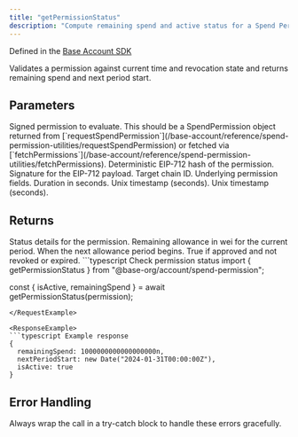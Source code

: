 ```yaml
---
title: "getPermissionStatus"
description: "Compute remaining spend and active status for a Spend Permission"
---
```


Defined in the [Base Account SDK](https://github.com/base/account-sdk)

<Info>
  Validates a permission against current time and revocation state and returns
  remaining spend and next period start.
</Info>

## Parameters

<ParamField body="permission" type="SpendPermission" required>
  Signed permission to evaluate. This should be a SpendPermission object returned from [`requestSpendPermission`](/base-account/reference/spend-permission-utilities/requestSpendPermission) or fetched via [`fetchPermissions`](/base-account/reference/spend-permission-utilities/fetchPermissions).

<Expandable title="SpendPermission properties">
<ParamField body="permissionHash" type="string">
Deterministic EIP-712 hash of the permission.
</ParamField>

<ParamField body="signature" type="string">
  Signature for the EIP-712 payload.
</ParamField>

<ParamField body="chainId" type="number">
  Target chain ID.
</ParamField>

<ParamField body="permission" type="object">
Underlying permission fields.

<Expandable title="permission fields">
<ParamField body="account" type="address" />
<ParamField body="spender" type="address" />
<ParamField body="token" type="address" />
<ParamField body="allowance" type="bigint" />
<ParamField body="period" type="number">Duration in seconds.</ParamField>
<ParamField body="start" type="number">Unix timestamp (seconds).</ParamField>
<ParamField body="end" type="number">Unix timestamp (seconds).</ParamField>
<ParamField body="salt" type="string" />
<ParamField body="extraData" type="string" />
</Expandable>
</ParamField>
</Expandable>
</ParamField>

## Returns

<ResponseField name="status" type="GetPermissionStatusResponse">
Status details for the permission.

<Expandable title="GetPermissionStatusResponse properties">
<ResponseField name="remainingSpend" type="bigint">Remaining allowance in wei for the current period.</ResponseField>
<ResponseField name="nextPeriodStart" type="Date">When the next allowance period begins.</ResponseField>
<ResponseField name="isActive" type="boolean">True if approved and not revoked or expired.</ResponseField>
</Expandable>
</ResponseField>

<RequestExample>
```typescript Check permission status
import { getPermissionStatus } from "@base-org/account/spend-permission";

const { isActive, remainingSpend } = await getPermissionStatus(permission);
```
</RequestExample>

<ResponseExample>
```typescript Example response
{
  remainingSpend: 1000000000000000000n,
  nextPeriodStart: new Date("2024-01-31T00:00:00Z"),
  isActive: true
}
```

</ResponseExample>

## Error Handling

Always wrap the call in a try-catch block to handle these errors gracefully.


<PolicyBanner />
